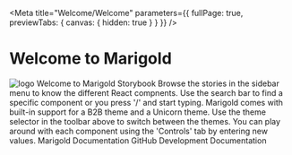 
<Meta
  title="Welcome/Welcome"
  parameters={{ fullPage: true, previewTabs: { canvas: { hidden: true } } }}
/>

# Welcome to Marigold

<Canvas>
  <Story name="Marigold">
    <Box p={64}>
      <Stack space={64}>
        <Image
          src={logo}
          alt="logo"
          width={312}
          className={useStyles({ css: { marginBottom: '48px' } })}
        />
      </Stack>
      <Heading className={useStyles({ css: { marginBottom: '32px' } })}>
        Welcome to Marigold Storybook
      </Heading>
      <Stack space={16}>
        <Text>
          Browse the stories in the sidebar menu to know the different React
          compnents.
        </Text>
        <Text>
          Use the search bar to find a specific component or you press '/' and
          start typing.
        </Text>
        <Text>
          Marigold comes with built-in support for a B2B theme and a Unicorn
          theme. Use the theme selector in the toolbar above to switch between
          the themes.
        </Text>
        <Text className={useStyles({ css: { marginBottom: '32px' } })}>
          You can play around with each component using the 'Controls' tab by
          entering new values.
        </Text>
        <Link href="https://marigold-ui.io/" target="_blank">
          <Text>Marigold Documentation <ExternalLink /></Text>
        </Link>
        <Link href="https://github.com/marigold-ui/marigold/" target="_blank">
          <Text>GitHub Development Documentation <ExternalLink /></Text>
        </Link>
      </Stack>
    </Box>
  </Story>
</Canvas>
